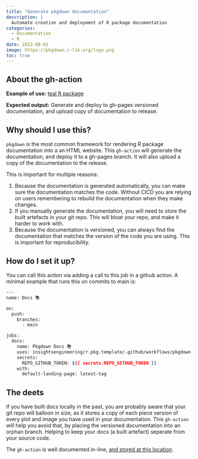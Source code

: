 ```yaml
---
title: "Generate pkgdown documentation"
description: |
  Automate creation and deployment of R package documentation
categories:
  - Documentation
  - R
date: 2023-08-01
image: https://pkgdown.r-lib.org/logo.png
toc: true
---
```


:::{.callout-note style="margin-top: 0rem;" collapse="false"}
## About the gh-action

**Example of use:** [teal R package](https://github.com/insightsengineering/teal/blob/main/.github/workflows/docs.yaml)

**Expected output:** Generate and deploy to gh-pages versioned documentation, and upload copy of documentation to release.
:::

## Why should I use this?

`pkgdown` is the most common framework for rendering R package documentation into a an HTML website. This `gh-action` will 
generate the documentation, and deploy it to a gh-pages branch. It will also upload a copy of the documentation to the release. 

This is important for multiple reasons:

1. Because the documentation is generated automatically, you can make sure the documentation matches the code. Without CICD you are relying on users remembering to rebuild the documentation when they make changes.
1. If you manually generate the documentation, you will need to store the built artefacts in your git repo. This will bloat your repo, and make it harder to work with.
1. Because the documentation is versioned, you can always find the documentation that matches the version of the code you are using. This is important for reproducibility. 


## How do I set it up?

You can call this action via adding a call to this job in a github action. A minimal example 
that runs this on commits to main is:

```bash
---
name: Docs 📚

on:
  push:
    branches:
      - main

jobs:
  docs:
    name: Pkgdown Docs 📚
    uses: insightsengineering/r.pkg.template/.github/workflows/pkgdown.yaml@main
    secrets:
      REPO_GITHUB_TOKEN: ${{ secrets.REPO_GITHUB_TOKEN }}
    with:
      default-landing-page: latest-tag
```

## The deets

If you have built docs locally in the past, you are probably aware that your git repo will balloon in size, as it stores a copy 
of each piece version of every plot and image you have used in your documentation. This `gh-action` will help you avoid that, by 
placing the versioned documentation into an orphan branch. Helping to keep your docs (a built artefact) seperate from your source code.

The `gh-action` is well documented in-line, [and stored at this location](https://github.com/insightsengineering/r.pkg.template/blob/main/.github/workflows/pkgdown.yaml).